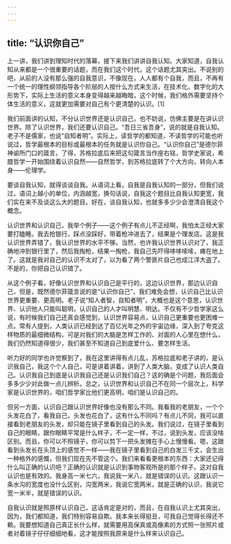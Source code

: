 ```yaml
---
---
---
```

title: “认识你自己”
---




上一讲，我们讲到理知时代的落幕，接下来我们讲讲自我认知。大家知道，自我认知从来都是一个很重要的话题，而在我们这个时代，这个话题尤其突出。不说别的吧，从前的人没有那么强的自我意识，不像现在，人人都有个自我，而且，不再有一个统一的理性纲领指导各个阶层的人按什么方式来生活，在技术化、数字化的大形势下，实际上生活的意义本身变得越来越晦暗，这个时候，我们格外需要坚持个体生活的意义，这就更加需要对自己有个更清楚的认识。[1]

我们前面讲的认知，不分认识世界还是认识自己，也不妨说，仿佛主要是在讲认识世界。除了认识世界，我们还要认识自己。“吾日三省吾身”，说的就是自我认知。老子不是儒家，也说“自知者明”。实际上，读哲学的都知道，不读哲学的可能也听说过，哲学最根本的目标或最根本的任务就是认识你自己。“认识你自己”是德尔菲神谕所门口的箴言，了得，苏格拉底后来把这句箴言当作座右铭，哲学史家说，希腊哲学一开始围绕着认识自然——自然哲学，到苏格拉底转了个大方向，转向人本身——伦理学。

要谈自我认知，就得谈谈自我。从语词上看，自我是自我认知的一部分，但我们说过，语词上越小的单位，内涵越宽，换句话说，自我这个题目比自我认知更宽，我们实在来不及谈这么大的题目。好在，谈自我认知，也就多多少少会澄清自我这个概念。

认识世界和认识自己，我举个例子——这个例子有点儿不正经啊，我怕太正经大家要打瞌睡。我去抢银行，踩点没踩好，带着枪冲进去了，结果是个理发店。这是我认识世界弄错了，我认识世界的水平不够。当然，也许我认识世界认识对了，我正确地冲到银行里了，然后我掏枪，结果一掏枪，我自己先吓得哆哆嗦嗦，瘫在地上了。这就是我对自己的认识不太对了，以为看了两个警匪片自己也成江洋大盗了。不是的，你把自己认识错了。

从这个例子看，好像认识世界和认识自己是平行的，这边认识世界，那边认识自己，但是，既然德尔菲箴言说的是“认识你自己”，我们难免会想，认识自己比认识世界更重要、更高明。老子说“知人者智，自知者明”，大概也是这个意思，认识世界、认识他人只能叫聪明，认识自己的人才叫明慧、明达。不仅有不少哲学家这么说，有时候我们自己还真会感觉到，认识世界容易点，认识自己更重要也更困难一点。常有人提到，人类认识已经到达了百亿光年之外的宇宙边缘，深入到了夸克这样物质的最细微结构，可是对我们的大脑是怎样工作的、对面的人心里在想什么，我们仍然知道得很少，我们甚至不知道自己到底爱什么、要怎样生活。

听力好的同学也许觉察到了，我在这里讲得有点儿乱，苏格拉底和老子讲的，是认识我自己，我这个个人自己，可是讲着讲着，讲到了人类大脑，变成了认识人类自己。认识我自己到底是认识我自己还是认识我们自己？这的确是个问题，我后面会多多少少对此做一点儿辨析。总之，认识世界和认识自己不在同一个层次上，科学家是认识世界的，咱们哲学家比他们更高明，咱们是认识自己的。

但另一方面，认识自己跟认识世界好像也没有那么不同。我看我的老朋友，一个个头发花白了，看我自己，头发也花白了，这有什么不同吗？有点儿不同，我可以直接看到老朋友的头发，却只能在镜子里看到自己的头发。我们说过，在镜子里看到自己的眼睛，跟你眼睛平常是什么样子，不一定一样，不过，说到头发，应该没啥区别。而且，你可以不照镜子，你可以剪下一把头发摊在手心上慢慢看。嗯，这跟看到头发长在头顶上的感觉不一样——我在镜子里看到自己的白发三千丈，会生出一种格外的感慨，但我们现在先不管这个。我们来看看更根本的东西：大家还记得什么叫正确的认识吧？正确的认识就是认识到事物客观所是的那个样子。这对自我认识也是有效的。我身高一米七六，我说我一米八，就是错误的认识。这跟认识一条水沟的宽度也没什么区别，沟宽两米，我说它宽两米，就是正确的认识，我说它宽一米半，就是错误的认识。

自我认识就是照原样认识自己，这话肯定是对的，而且，在自我认识上尤其突出，因为，我们都知道，我们特别容易自欺。我本来长得挺丑，可我自己觉得长得还不赖。我要想知道自己真正长什么样，就需要用高保真或高像素的方式照一张照片或者对着镜子仔仔细细地看，这才能按照我原来是什么样来认识自己。